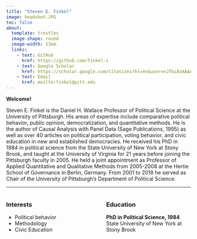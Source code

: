 ```yaml
---
title: "Steven E. Finkel"
image: headshot.JPG
toc: false
about: 
  template: trestles
  image-shape: round
  image-width: 13em
  links:
    - text: GitHub
      href: https://github.com/finkel-s
    - text: Google Scholar
      href: https://scholar.google.com/citations?hl=en&user=nJTbi8oAAAAJ
    - text: Email
      href: mailto:finkel@pitt.edu
---
```


**Welcome!**

::: justify-text
Steven E. Finkel is the Daniel H. Wallace Professor of Political Science at the University of Pittsburgh. His areas of expertise include comparative political behavior, public opinion, democratization, and quantitative methods. He is the author of Causal Analysis with Panel Data (Sage Publications, 1995) as well as over 40 articles on political participation, voting behavior, and civic education in new and established democracies. He received his PhD in 1984 in political science from the State University of New York at Stony Brook, and taught at the University of Virginia for 21 years before joining the Pittsburgh faculty in 2005. He held a joint appointment as Professor of Applied Quantitative and Qualitative Methods from 2005-2008 at the Hertie School of Governance in Berlin, Germany. From 2001 to 2018 he served as Chair of the University of Pittsburgh's Department of Political Science.
:::

------------------------------------------------------------------------

:::: {.columns}

::: {.column width="40%"}
### Interests

-   Political behavior\
-   Methodology\
-   Civic Education
:::

::: {.column width="10%"}
<!-- empty column to create gap -->
:::

::: {.column width="50%"}
### Education

**PhD in Political Science, 1984**\
State University of New York at Stony Brook
:::

::::

